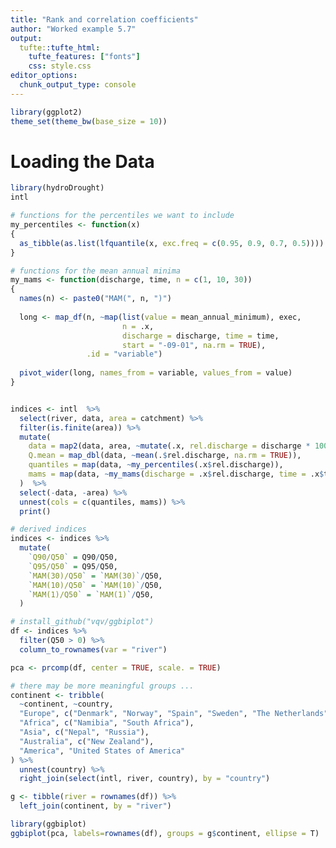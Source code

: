 ```yaml
---
title: "Rank and correlation coefficients"
author: "Worked example 5.7"
output: 
  tufte::tufte_html:
    tufte_features: ["fonts"]
    css: style.css
editor_options: 
  chunk_output_type: console
---
```


```r
library(ggplot2)
theme_set(theme_bw(base_size = 10))
```


# Loading the Data

```r
library(hydroDrought) 
intl
```


```r
# functions for the percentiles we want to include
my_percentiles <- function(x)
{
  as_tibble(as.list(lfquantile(x, exc.freq = c(0.95, 0.9, 0.7, 0.5))))
}

# functions for the mean annual minima 
my_mams <- function(discharge, time, n = c(1, 10, 30))
{
  names(n) <- paste0("MAM(", n, ")")
  
  long <- map_df(n, ~map(list(value = mean_annual_minimum), exec, 
                         n = .x,
                         discharge = discharge, time = time,  
                         start = "-09-01", na.rm = TRUE), 
                 .id = "variable")
  
  pivot_wider(long, names_from = variable, values_from = value)
}


indices <- intl  %>%
  select(river, data, area = catchment) %>%
  filter(is.finite(area)) %>%
  mutate(
    data = map2(data, area, ~mutate(.x, rel.discharge = discharge * 1000 / .y)),
    Q.mean = map_dbl(data, ~mean(.$rel.discharge, na.rm = TRUE)),
    quantiles = map(data, ~my_percentiles(.x$rel.discharge)),
    mams = map(data, ~my_mams(discharge = .x$rel.discharge, time = .x$time))
  )  %>%
  select(-data, -area) %>%
  unnest(cols = c(quantiles, mams)) %>%
  print()
```


```r
# derived indices
indices <- indices %>%
  mutate(
    `Q90/Q50` = Q90/Q50,
    `Q95/Q50` = Q95/Q50,
    `MAM(30)/Q50` = `MAM(30)`/Q50,
    `MAM(10)/Q50` = `MAM(10)`/Q50,
    `MAM(1)/Q50` = `MAM(1)`/Q50,
  )
```



```r
# install_github("vqv/ggbiplot")
df <- indices %>%
  filter(Q50 > 0) %>%
  column_to_rownames(var = "river") 

pca <- prcomp(df, center = TRUE, scale. = TRUE)

# there may be more meaningful groups ... 
continent <- tribble(
  ~continent, ~country,
  "Europe", c("Denmark", "Norway", "Spain", "Sweden", "The Netherlands", "United Kingdom"),
  "Africa", c("Namibia", "South Africa"), 
  "Asia", c("Nepal", "Russia"), 
  "Australia", c("New Zealand"),  
  "America", "United States of America"
) %>%
  unnest(country) %>%
  right_join(select(intl, river, country), by = "country")

g <- tibble(river = rownames(df)) %>%
  left_join(continent, by = "river")

library(ggbiplot)
ggbiplot(pca, labels=rownames(df), groups = g$continent, ellipse = T)
```


